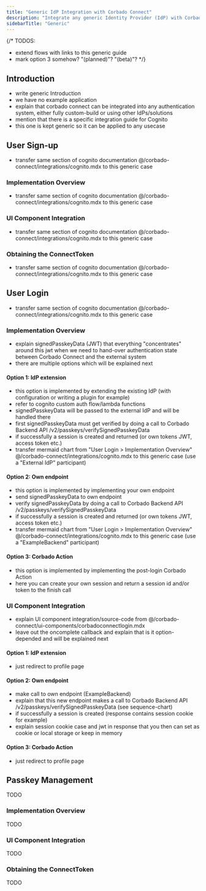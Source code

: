 ```yaml
---
title: "Generic IdP Integration with Corbado Connect"
description: "Integrate any generic Identity Provider (IdP) with Corbado Connect. Bring passkey authentication to your users without major system overhauls."
sidebarTitle: "Generic"
---
```


{/*
TODOS:
- extend flows with links to this generic guide
- mark option 3 somehow? "(planned)"? "(beta)"?
*/}

## Introduction

- write generic Introduction
- we have no example application
- explain that corbado connect can be integrated into any authentication system, either fully custom-build or using other IdPs/solutions
- mention that there is a specific integration guide for Cognito
- this one is kept generic so it can be applied to any usecase

## User Sign-up

- transfer same section of cognito documentation @/corbado-connect/integrations/cognito.mdx to this generic case

### Implementation Overview

- transfer same section of cognito documentation @/corbado-connect/integrations/cognito.mdx to this generic case

### UI Component Integration

- transfer same section of cognito documentation @/corbado-connect/integrations/cognito.mdx to this generic case

### Obtaining the ConnectToken

- transfer same section of cognito documentation @/corbado-connect/integrations/cognito.mdx to this generic case

## User Login

- transfer same section of cognito documentation @/corbado-connect/integrations/cognito.mdx to this generic case

### Implementation Overview

- explain signedPasskeyData (JWT) that everything "concentrates" around this jwt when we need to hand-over authentication state between Corbado Connect and the external system
- there are multiple options which will be explained next

#### Option 1: IdP extension

- this option is implemented by extending the existing IdP (with configuration or writing a plugin for example)
- refer to cognito custom auth flow/lambda functions
- signedPasskeyData will be passed to the external IdP and will be handled there
- first signedPasskeyData must get verified by doing a call to Corbado Backend API /v2/passkeys/verifySignedPasskeyData
- if successfully a session is created and returned (or own tokens JWT, access token etc.)
- transfer mermaid chart from "User Login > Implementation Overview" @/corbado-connect/integrations/cognito.mdx to this generic case (use a "External IdP" participant)

#### Option 2: Own endpoint

- this option is implemented by implementing your own endpoint
- send signedPasskeyData to own endpoint
- verify signedPasskeyData by doing a call to Corbado Backend API /v2/passkeys/verifySignedPasskeyData
- if successfully a session is created and returned (or own tokens JWT, access token etc.)
- transfer mermaid chart from "User Login > Implementation Overview" @/corbado-connect/integrations/cognito.mdx to this generic case (use a "ExampleBackend" participant)

#### Option 3: Corbado Action

- this option is implemented by implementing the post-login Corbado Action
- here you can create your own session and return a session id and/or token to the finish call

### UI Component Integration

- explain UI component integration/source-code from @/corbado-connect/ui-components/corbadoconnectlogin.mdx
- leave out the oncomplete callback and explain that is it option-depended and will be explained next

#### Option 1: IdP extension

- just redirect to profile page

#### Option 2: Own endpoint

- make call to own endpoint (ExampleBackend)
- explain that this new endpoint makes a call to Corbado Backend API /v2/passkeys/verifySignedPasskeyData (see sequence-chart)
- if successfully a session is created (response contains session cookie for example)
- explain session cookie case and jwt in response that you then can set as cookie or local storage or keep in memory

#### Option 3: Corbado Action

- just redirect to profile page

## Passkey Management

TODO

### Implementation Overview

TODO

### UI Component Integration

TODO

### Obtaining the ConnectToken

TODO